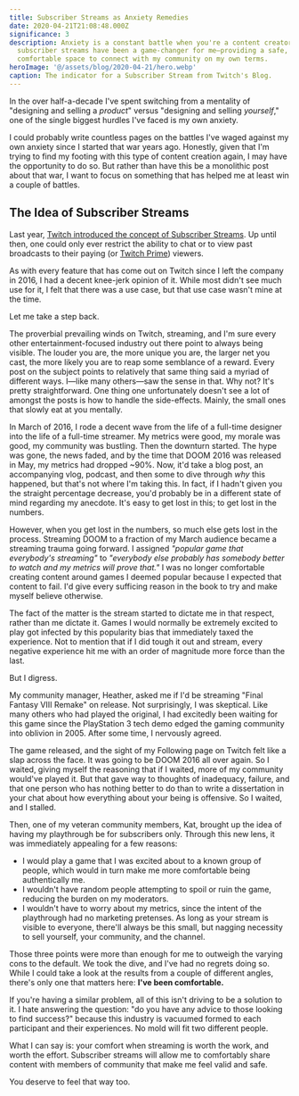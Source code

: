```yaml
---
title: Subscriber Streams as Anxiety Remedies
date: 2020-04-21T21:08:48.000Z
significance: 3
description: Anxiety is a constant battle when you're a content creator, but
  subscriber streams have been a game-changer for me—providing a safe,
  comfortable space to connect with my community on my own terms.
heroImage: '@/assets/blog/2020-04-21/hero.webp'
caption: The indicator for a Subscriber Stream from Twitch's Blog.
---
```



<Lead>

In the over half-a-decade I've spent switching from a mentality of "designing and selling a _product_" versus "designing and selling _yourself_," one of the single biggest hurdles I've faced is my own anxiety.

</Lead>

I could probably write countless pages on the battles I've waged against my own anxiety since I started that war years ago. Honestly, given that I'm trying to find my footing with this type of content creation again, I may have the opportunity to do so. But rather than have this be a monolithic post about that war, I want to focus on something that has helped me at least win a couple of battles.

## The Idea of Subscriber Streams

Last year, [Twitch introduced the concept of Subscriber Streams](https://blog.twitch.tv/en/2019/06/26/superfans-welcome-subscriber-streams-are-coming-to-twitch-fc90cab23a73/). Up until then, one could only ever restrict the ability to chat or to view past broadcasts to their paying (or [Twitch Prime](https://twitch.amazon.com/tp)) viewers.

As with every feature that has come out on Twitch since I left the company in 2016, I had a decent knee-jerk opinion of it. While most didn't see much use for it, I felt that there was a use case, but that use case wasn't mine at the time.

Let me take a step back.

The proverbial prevailing winds on Twitch, streaming, and I'm sure every other entertainment-focused industry out there point to always being visible. The louder you are, the more unique you are, the larger net you cast, the more likely you are to reap some semblance of a reward. Every post on the subject points to relatively that same thing said a myriad of different ways. I—like many others—saw the sense in that. Why not? It's pretty straightforward. One thing one unfortunately doesn't see a lot of amongst the posts is how to handle the side-effects. Mainly, the small ones that slowly eat at you mentally.

In March of 2016, I rode a decent wave from the life of a full-time designer into the life of a full-time streamer. My metrics were good, my morale was good, my community was bustling. Then the downturn started. The hype was gone, the news faded, and by the time that DOOM 2016 was released in May, my metrics had dropped ~90%. Now, it'd take a blog post, an accompanying vlog, podcast, and then some to dive through _why_ this happened, but that's not where I'm taking this. In fact, if I hadn't given you the straight percentage decrease, you'd probably be in a different state of mind regarding my anecdote. It's easy to get lost in this; to get lost in the numbers.

However, when you get lost in the numbers, so much else gets lost in the process. Streaming DOOM to a fraction of my March audience became a streaming trauma going forward. I assigned _"popular game that everybody's streaming"_ to _"everybody else probably has somebody better to watch and my metrics will prove that."_ I was no longer comfortable creating content around games I deemed popular because I expected that content to fail. I'd give every sufficing reason in the book to try and make myself believe otherwise.

The fact of the matter is the stream started to dictate me in that respect, rather than me dictate it. Games I would normally be extremely excited to play got infected by this popularity bias that immediately taxed the experience. Not to mention that if I did tough it out and stream, every negative experience hit me with an order of magnitude more force than the last.

But I digress.

My community manager, Heather, asked me if I'd be streaming "Final Fantasy VIII Remake" on release. Not surprisingly, I was skeptical. Like many others who had played the original, I had excitedly been waiting for this game since the PlayStation 3 tech demo edged the gaming community into oblivion in 2005. After some time, I nervously agreed.

The game released, and the sight of my Following page on Twitch felt like a slap across the face. It was going to be DOOM 2016 all over again. So I waited, giving myself the reasoning that if I waited, more of my community would've played it. But that gave way to thoughts of inadequacy, failure, and that one person who has nothing better to do than to write a dissertation in your chat about how everything about your being is offensive. So I waited, and I stalled.

Then, one of my veteran community members, Kat, brought up the idea of having my playthrough be for subscribers only. Through this new lens, it was immediately appealing for a few reasons:

- I would play a game that I was excited about to a known group of people, which would in turn make me more comfortable being authentically me.
- I wouldn't have random people attempting to spoil or ruin the game, reducing the burden on my moderators.
- I wouldn't have to worry about my metrics, since the intent of the playthrough had no marketing pretenses. As long as your stream is visible to everyone, there'll always be this small, but nagging necessity to sell yourself, your community, and the channel.

Those three points were more than enough for me to outweigh the varying cons to the default. We took the dive, and I've had no regrets doing so. While I could take a look at the results from a couple of different angles, there's only one that matters here: **I've been comfortable.**

If you're having a similar problem, all of this isn't driving to be a solution to it. I hate answering the question: "do you have any advice to those looking to find success?" because this industry is vacuumed formed to each participant and their experiences. No mold will fit two different people.

What I can say is: your comfort when streaming is worth the work, and worth the effort. Subscriber streams will allow me to comfortably share content with members of community that make me feel valid and safe.

You deserve to feel that way too.
